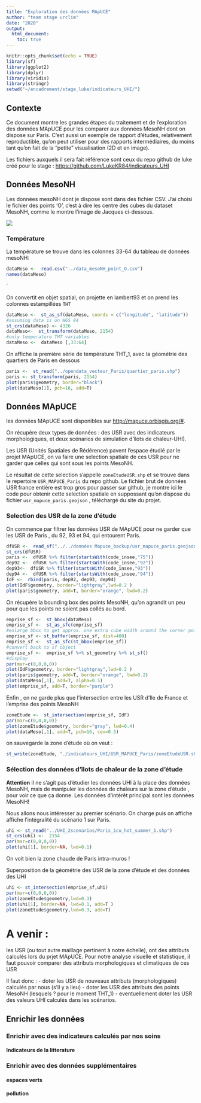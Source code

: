 ```yaml
---
title: "Exploration des données MApUCE"
author: "team stage urclim"
date: "2020"
output: 
  html_document:
    toc: true
---
```


```r
knitr::opts_chunk$set(echo = TRUE)
library(sf)
library(ggplot2)
library(dplyr)
library(viridis)
library(stringr)
setwd("~/encadrement/stage_luke/indicateurs_UHI/")
```




## Contexte

Ce document montre les grandes étapes du traitement et de l'exploration des données MApUCE pour les comparer aux données MesoNH dont on dispose sur  Paris. 
C'est aussi un exemple de rapport d'études, relativement reproductible, qu'on peut utiliser pour des rapports intermédiaires, du moins tant qu'on fait de la "petite" visualisation (2D et en image).

Les fichiers auxquels il sera fait référence sont ceux du repo github de luke créé pour le stage : [https://github.com/LukeKR84/indicateurs_UHI](https://github.com/LukeKR84/indicateurs_UHI)



## Données MesoNH

Les données mesoNH dont je dispose sont dans des fichier CSV. J'ai choisi le fichier des points 'O', c'est à dire les centre des cubes du dataset MesoNH, comme le montre l'image de Jacques ci-dessous.

![](cube_mesoNH.png)

### Température


La température se trouve dans les colonnes 33-64 du tableau de données mesoNH:

```r
dataMeso <-  read.csv("../data_mesoNH_point_O.csv")
names(dataMeso)
```
`

On convertit en objet spatial, on projette en lambert93  et on prend les colonnes estampillées `THT`

```r
dataMeso <-  st_as_sf(dataMeso, coords = c("longitude", "latitude"))
#assuming data is on WGS 84
st_crs(dataMeso) <- 4326
dataMeso<-  st_transform(dataMeso, 2154)
#only temperature THT variables
dataMeso <-  dataMeso [,33:64]
```

On affiche la première série de température THT_1, avec la géométrie des quartiers de Paris en dessous
```r
paris <-  st_read("../opendata_vecteur_Paris/quartier_paris.shp")
paris <- st_transform(paris, 2154)
plot(paris$geometry, border="black")
plot(dataMeso[1], pch=16, add=T)
```


## Données MApUCE

les données MApUCE sont disponibles sur [http://mapuce.orbisgis.org/#](http://mapuce.orbisgis.org/#). 

On récupère deux types de données : des USR avec des indicateurs morphologiques, et deux scénarios de simulation d'îlots de chaleur-UHI).

Les USR (Unités Spatiales de Rédérence) pavent l'espace étudié par le projet MApUCE, on va faire une selection spatiale de ces USR pour ne garder que celles qui sont sous les points MesoNH.
 
 
 Le résultat de cette selection s'appelle `zoneEtudeUSR.shp` et se trouve dans le repertoire `USR_MAPUCE_Paris` du repo github.
Le fichier brut de données USR france entière  est trop gros pour passer sur github, je montre ici le code pour obtenir cette selection spatiale en suppossant qu'on dispose du fichier `usr_mapuce_paris.geojson` , téléchargé du site du projet.


### Selection des USR de la zone d'étude 

On commence par filtrer les données USR de MApUCE pour ne garder que les USR de Paris , du 92, 93 et 94, qui entourent Paris.


```r
dfUSR <-  read_sf("../../données Mapuce_backup/usr_mapuce_paris.geojson")
st_crs(dfUSR)
paris <-  dfUSR %>% filter(startsWith(code_insee,"75"))
dep92 <-  dfUSR %>% filter(startsWith(code_insee,"92"))
dep93<-  dfUSR %>% filter(startsWith(code_insee,"93"))
dep94 <-  dfUSR %>% filter(startsWith(code_insee,"94"))
IdF <-  rbind(paris, dep92, dep93, dep94)
plot(IdF$geometry, border="lightgray",lwd=0.2 )                 
plot(paris$geometry, add=T, border="orange", lwd=0.2)
```


On récupère la bounding box  des points MesoNH, qu'on agrandit un peu pour que les points ne soient pas collés au bord.  

```r
emprise_sf <-  st_bbox(dataMeso)
emprise_sf <-  st_as_sfc(emprise_sf)
#enlarge bbox to get approx. one extra cube width around the corner points
emprise_sf <- st_buffer(emprise_sf, dist=400) 
emprise_sf <-  st_as_sfc(st_bbox(emprise_sf)) 
#convert back to sf object
emprise_sf <-  emprise_sf %>% st_geometry %>% st_sf()
#display
par(mar=c(0,0,0,0))
plot(IdF$geometry, border="lightgray",lwd=0.2 )                 
plot(paris$geometry, add=T, border="orange", lwd=0.2)
plot(dataMeso[,1], add=T, alpha=0.5)
plot(emprise_sf, add=T, border="purple")
```


Enfin , on ne garde plus que l'intersection entre les USR d'Ile de France et l'emprise des points MesoNH

```r
zoneEtude <-  st_intersection(emprise_sf, IdF)
par(mar=c(0,0,0,0))
plot(zoneEtude$geometry, border="gray", lwd=0.4)
plot(dataMeso[,1], add=T, pch=16, cex=0.5)
```


on sauvegarde la zone d'étude où on veut : 

```r
st_write(zoneEtude, "./indicateurs_UHI/USR_MAPUCE_Paris/zoneEtudeUSR.shp")
```


### Sélection des données d'îlots de chaleur de la zone d'étude 

**Attention** il ne s'agit pas d'étudier les données UHI à la place des données MesoNH, mais de manipuler les données de chaleurs sur la zone d'étude , pour voir ce que ça donne. Les données d'intérêt principal sont les données MesoNH! 


Nous allons nous intéresser au premier scénario. 
On charge puis on affiche affiche l'intégralité du scénario 1 sur Paris.

```r
uhi <- st_read("../UHI_2scenarios/Paris_icu_hot_summer_1.shp")  
st_crs(uhi) <-  2154
par(mar=c(0,0,0,0))
plot(uhi[1], border=NA, lwd=0.1)
```



On voit bien la zone chaude de Paris intra-muros ! 



Superposition de la géométrie des USR de la zone d'étude et des données des UHI

```r

uhi <- st_intersection(emprise_sf,uhi)
par(mar=c(0,0,0,0))
plot(zoneEtude$geometry,lwd=0.3)
plot(uhi[1], border=NA, lwd=0.1, add=T )
plot(zoneEtude$geometry,lwd=0.3, add=T)

```




#  A venir : 

les USR (ou tout autre maillage pertinent à notre échelle), ont des attributs calculés lors du prjet MApUCE. Pour notre analyse visuelle et statistique, il faut pouvoir comparer des attributs morphologiques et climatiques de ces USR


Il faut donc :
  - doter les USR de nouveaux attributs (morphologiques) calculés par nous (s'il y a lieu)
  - doter les USR des attributs des points MesoNH (lesquels ? pour le moment THT_1)
  - eventuellement doter les USR des valeurs UHI calculés dans les scénarios.



## Enrichir les données 

### Enrichir avec des indicateurs calculés par nos soins

#### Indicateurs de la litterature 


### Enrichir avec des données supplémentaires 

#### espaces verts

#### pollution
